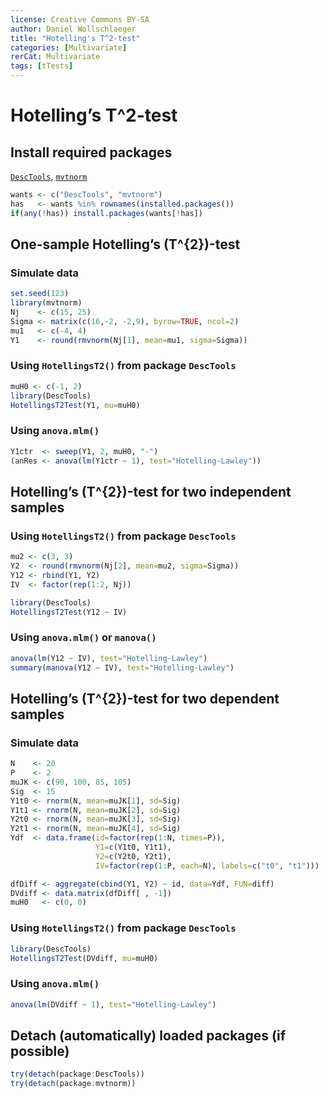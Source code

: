 ---
license: Creative Commons BY-SA
author: Daniel Wollschlaeger
title: "Hotelling's T^2-test"
categories: [Multivariate]
rerCat: Multivariate
tags: [tTests]
---

Hotelling's T^2-test
=========================

Install required packages
-------------------------

[`DescTools`](https://cran.r-project.org/package=DescTools), [`mvtnorm`](https://cran.r-project.org/package=mvtnorm)

```{r}
wants <- c("DescTools", "mvtnorm")
has   <- wants %in% rownames(installed.packages())
if(any(!has)) install.packages(wants[!has])
```

One-sample Hotelling's \(T^{2}\)-test
-------------------------

### Simulate data

```{r}
set.seed(123)
library(mvtnorm)
Nj    <- c(15, 25)
Sigma <- matrix(c(16,-2, -2,9), byrow=TRUE, ncol=2)
mu1   <- c(-4, 4)
Y1    <- round(rmvnorm(Nj[1], mean=mu1, sigma=Sigma))
```

### Using `HotellingsT2()` from package `DescTools`

```{r}
muH0 <- c(-1, 2)
library(DescTools)
HotellingsT2Test(Y1, mu=muH0)
```

### Using `anova.mlm()`

```{r}
Y1ctr  <- sweep(Y1, 2, muH0, "-")
(anRes <- anova(lm(Y1ctr ~ 1), test="Hotelling-Lawley"))
```

Hotelling's \(T^{2}\)-test for two independent samples
-------------------------

### Using `HotellingsT2()` from package `DescTools`

```{r}
mu2 <- c(3, 3)
Y2  <- round(rmvnorm(Nj[2], mean=mu2, sigma=Sigma))
Y12 <- rbind(Y1, Y2)
IV  <- factor(rep(1:2, Nj))
```

```{r}
library(DescTools)
HotellingsT2Test(Y12 ~ IV)
```

### Using `anova.mlm()` or `manova()`

```{r}
anova(lm(Y12 ~ IV), test="Hotelling-Lawley")
summary(manova(Y12 ~ IV), test="Hotelling-Lawley")
```

Hotelling's \(T^{2}\)-test for two dependent samples
-------------------------

### Simulate data

```{r}
N    <- 20
P    <- 2
muJK <- c(90, 100, 85, 105)
Sig  <- 15
Y1t0 <- rnorm(N, mean=muJK[1], sd=Sig)
Y1t1 <- rnorm(N, mean=muJK[2], sd=Sig)
Y2t0 <- rnorm(N, mean=muJK[3], sd=Sig)
Y2t1 <- rnorm(N, mean=muJK[4], sd=Sig)
Ydf  <- data.frame(id=factor(rep(1:N, times=P)),
                   Y1=c(Y1t0, Y1t1),
                   Y2=c(Y2t0, Y2t1),
                   IV=factor(rep(1:P, each=N), labels=c("t0", "t1")))
```

```{r}
dfDiff <- aggregate(cbind(Y1, Y2) ~ id, data=Ydf, FUN=diff)
DVdiff <- data.matrix(dfDiff[ , -1])
muH0   <- c(0, 0)
```

### Using `HotellingsT2()` from package `DescTools`

```{r}
library(DescTools)
HotellingsT2Test(DVdiff, mu=muH0)
```

### Using `anova.mlm()`

```{r}
anova(lm(DVdiff ~ 1), test="Hotelling-Lawley")
```

Detach (automatically) loaded packages (if possible)
-------------------------

```{r}
try(detach(package:DescTools))
try(detach(package:mvtnorm))
```
